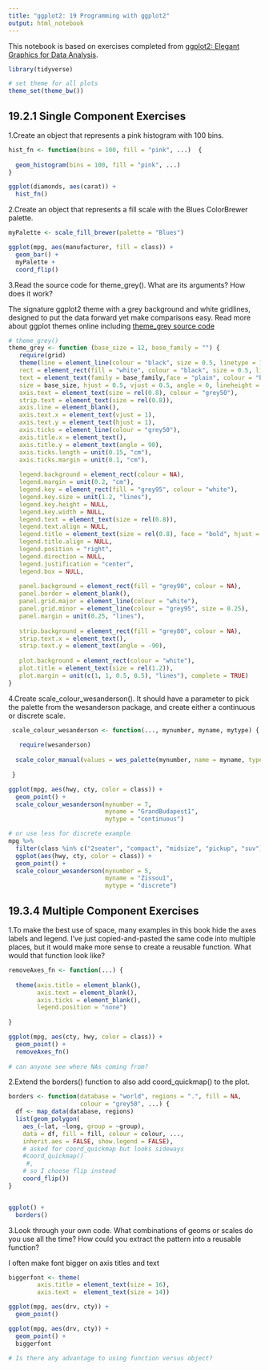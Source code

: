```yaml
---
title: "ggplot2: 19 Programming with ggplot2"
output: html_notebook
---
```


This notebook is based on exercises completed from [ggplot2: Elegant Graphics for Data Analysis](https://ggplot2-book.org/index.html). 

```r
library(tidyverse)

# set theme for all plots
theme_set(theme_bw())

```

## 19.2.1 Single Component Exercises

1.Create an object that represents a pink histogram with 100 bins.

```r

hist_fn <- function(bins = 100, fill = "pink", ...)  {
  
  geom_histogram(bins = 100, fill = "pink", ...)
}

ggplot(diamonds, aes(carat)) + 
  hist_fn()

```


2.Create an object that represents a fill scale with the Blues ColorBrewer palette.

```r

myPalette <- scale_fill_brewer(palette = "Blues")

ggplot(mpg, aes(manufacturer, fill = class)) + 
  geom_bar() +
  myPalette +
  coord_flip() 

```


3.Read the source code for theme_grey(). What are its arguments? How does it work?

The signature ggplot2 theme with a grey background and white gridlines, designed to put the data forward yet make comparisons easy. Read more about ggplot themes online including [theme_grey source code](http://applied-r.com/themes-ggplot/)


```r

# theme_grey()
theme_grey <- function (base_size = 12, base_family = "") {
   require(grid)
   theme(line = element_line(colour = "black", size = 0.5, linetype = 1, lineend = "butt"),
   rect = element_rect(fill = "white", colour = "black", size = 0.5, linetype = 1),
   text = element_text(family = base_family,face = "plain", colour = "black",
   size = base_size, hjust = 0.5, vjust = 0.5, angle = 0, lineheight = 0.9),
   axis.text = element_text(size = rel(0.8), colour = "grey50"),
   strip.text = element_text(size = rel(0.8)),
   axis.line = element_blank(),
   axis.text.x = element_text(vjust = 1),
   axis.text.y = element_text(hjust = 1),
   axis.ticks = element_line(colour = "grey50"),
   axis.title.x = element_text(),
   axis.title.y = element_text(angle = 90),
   axis.ticks.length = unit(0.15, "cm"),
   axis.ticks.margin = unit(0.1, "cm"),
 
   legend.background = element_rect(colour = NA),
   legend.margin = unit(0.2, "cm"),
   legend.key = element_rect(fill = "grey95", colour = "white"),
   legend.key.size = unit(1.2, "lines"),
   legend.key.height = NULL,
   legend.key.width = NULL,
   legend.text = element_text(size = rel(0.8)),
   legend.text.align = NULL,
   legend.title = element_text(size = rel(0.8), face = "bold", hjust = 0),
   legend.title.align = NULL,
   legend.position = "right",
   legend.direction = NULL,
   legend.justification = "center",
   legend.box = NULL,
 
   panel.background = element_rect(fill = "grey90", colour = NA),
   panel.border = element_blank(),
   panel.grid.major = element_line(colour = "white"),
   panel.grid.minor = element_line(colour = "grey95", size = 0.25),
   panel.margin = unit(0.25, "lines"),
 
   strip.background = element_rect(fill = "grey80", colour = NA),
   strip.text.x = element_text(),
   strip.text.y = element_text(angle = -90),
 
   plot.background = element_rect(colour = "white"),
   plot.title = element_text(size = rel(1.2)),
   plot.margin = unit(c(1, 1, 0.5, 0.5), "lines"), complete = TRUE)
}


```


4.Create scale_colour_wesanderson(). It should have a parameter to pick the palette from the wesanderson package, and create either a continuous or discrete scale.

```r

 scale_colour_wesanderson <- function(..., mynumber, myname, mytype) {
   
   require(wesanderson)
   
  scale_color_manual(values = wes_palette(mynumber, name = myname, type = mytype), name = "")
 
 }

ggplot(mpg, aes(hwy, cty, color = class)) +
  geom_point() +
  scale_colour_wesanderson(mynumber = 7, 
                           myname = "GrandBudapest1", 
                           mytype = "continuous")

# or use less for discrete example
mpg %>%
  filter(class %in% c("2seater", "compact", "midsize", "pickup", "suv")) %>%
  ggplot(aes(hwy, cty, color = class)) +
  geom_point() +
  scale_colour_wesanderson(mynumber = 5, 
                           myname = "Zissou1", 
                           mytype = "discrete")


```


## 19.3.4 Multiple Component Exercises

1.To make the best use of space, many examples in this book hide the axes labels and legend. I’ve just copied-and-pasted the same code into multiple places, but it would make more sense to create a reusable function. What would that function look like?

```r

removeAxes_fn <- function(...) {
  
  theme(axis.title = element_blank(),
        axis.text = element_blank(),
        axis.ticks = element_blank(),
        legend.position = "none")
  
}

ggplot(mpg, aes(cty, hwy, color = class)) +
  geom_point() +
  removeAxes_fn()
  
# can anyone see where NAs coming from?

```


2.Extend the borders() function to also add coord_quickmap() to the plot.

```r

borders <- function(database = "world", regions = ".", fill = NA, 
                    colour = "grey50", ...) {
  df <- map_data(database, regions)
  list(geom_polygon(
    aes_(~lat, ~long, group = ~group), 
    data = df, fill = fill, colour = colour, ..., 
    inherit.aes = FALSE, show.legend = FALSE),
    # asked for coord_quickmap but looks sideways
    #coord_quickmap() 
     #,
    # so I choose flip instead 
    coord_flip())
}


ggplot() +
  borders()

```


3.Look through your own code. What combinations of geoms or scales do you use all the time? How could you extract the pattern into a reusable function?

I often make font bigger on axis titles and text


```r

biggerfont <- theme(
        axis.title = element_text(size = 16),
        axis.text =  element_text(size = 14))

ggplot(mpg, aes(drv, cty)) +
  geom_point() 

ggplot(mpg, aes(drv, cty)) +
  geom_point() +
  biggerfont

# Is there any advantage to using function versus object?

```

